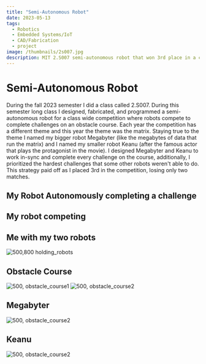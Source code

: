 ```yaml
---
title: "Semi-Autonomous Robot"
date: 2023-05-13
tags:
  - Robotics
  - Embedded Systems/IoT
  - CAD/Fabrication
  - project
image: /thumbnails/2s007.jpg
description: MIT 2.S007 semi-autonomous robot that won 3rd place in a class wide competition.
---
```


# Semi-Autonomous Robot

During the fall 2023 semester I did a class called 2.S007. During this semester long class I designed, fabricated, and programmed a semi-autonomous robot for a class wide competition where robots compete to complete challenges on an obstacle course. Each year the competition has a different theme and this year the theme was the matrix. Staying true to the theme I named my bigger robot Megabyter (like the megabytes of data that run the matrix) and I named my smaller robot Keanu (after the famous actor that plays the protagonist in the movie). I designed Megabyter and Keanu to work in-sync and complete every challenge on the course, additionally, I prioritized the hardest challenges that some other robots weren't able to do. This strategy paid off as I placed 3rd in the competition, losing only two matches.

## My Robot Autonomously completing a challenge

<YouTube videoId="TR5wGjX2uAk" title="Challenge" />


## My robot competing

<YouTube videoId="kBQhr1Io9l8" title="Competing" />

## Me with my two robots

![500,800 holding_robots](./holding_robots_compressed.jpg)

## Obstacle Course

![500, obstacle_course1](./obstacle_course.jpg)
![500, obstacle_course2](./obstacle_course2.jpg)

## Megabyter

![500, obstacle_course2](./megabyter.jpg)

## Keanu

![500, obstacle_course2](./keanu.jpg)